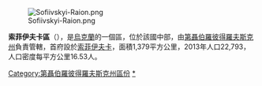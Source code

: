 [[Image:Sofiivskyi-Raion.png|right]]

{{Coord|48|3|N|33|52|E|display=title}}

'''索菲伊夫卡區'''（{{lang-uk|Софіївський район}}），是[[烏克蘭|烏克蘭]]的一個區，位於該國中部，由[[第聶伯羅彼得羅夫斯克州|第聶伯羅彼得羅夫斯克州]]負責管轄，首府設於[[索菲伊夫卡|索菲伊夫卡]]，面積1,379平方公里，2013年人口22,793，人口密度每平方公里16.53人。

{{DEFAULTSORT:Софіївський район}}
[[Category:第聶伯羅彼得羅夫斯克州區份|Category:第聶伯羅彼得羅夫斯克州區份]]
[[Category:索菲伊夫卡區|*]]


{{Dnipropetrovsk-geo-stub}}